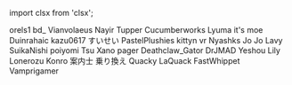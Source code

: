 ﻿import clsx from 'clsx';


<!-- Reminder that not only HTML chars have to be escaped, MDX chars also need to be (such as a space followed by an underscore). -->
<Patronelt k="10" ias="1" sp="1" >orels1</Patronelt> <Patronelt k="5" ias="1" sp="1" >bd&#0095;</Patronelt> <Patronelt k="3" ias="1" sp="1" >Vianvolaeus</Patronelt> <Patronelt k="3" ias="1" sp="1" >Nayir</Patronelt> <Patronelt k="3" ias="1" sp="1" >Tupper</Patronelt> <Patronelt k="3" ias="1" sp="1" >Cucumberworks</Patronelt> <Patronelt k="2" ias="1" sp="1" >Lyuma</Patronelt> <Patronelt k="2" ias="1" sp="1" >it&#0039;s moe</Patronelt> <Patronelt k="2" ias="1" sp="1" >Duinrahaic</Patronelt> <Patronelt k="2" ias="1" sp="1" >kazu0617</Patronelt> <Patronelt k="2" ias="1" sp="1" >すいせい</Patronelt> <Patronelt k="2" ias="1" sp="1" >PastelPlushies</Patronelt> <Patronelt k="2" ias="1" sp="1" >kittyn vr</Patronelt> <Patronelt k="2" ias="1" sp="1" >Nyashks</Patronelt> <Patronelt k="2" ias="1" sp="1" >Jo Jo</Patronelt> <Patronelt k="2" ias="1" sp="1" >Lavy</Patronelt> <Patronelt k="2" ias="1" sp="1" >SuikaNishi</Patronelt> <Patronelt k="2" ias="1" sp="1" >poiyomi</Patronelt> <Patronelt k="2" ias="1" sp="1" >Tsu</Patronelt> <Patronelt k="2" ias="1" sp="1" >Xano</Patronelt> <Patronelt k="2" ias="1" sp="1" >pager</Patronelt> <Patronelt k="2" ias="1" sp="1" >Deathclaw&#0095;Gator</Patronelt> <Patronelt k="2" ias="1" sp="1" >DrJMAD</Patronelt> <Patronelt k="2" ias="1" sp="1" >Yeshou</Patronelt> <Patronelt k="2" ias="1" sp="0" >Lily</Patronelt> <Patronelt k="2" ias="1" sp="0" >Lonerozu</Patronelt> <Patronelt k="2" ias="1" sp="0" >Konro</Patronelt> <Patronelt k="2" ias="1" sp="0" >案内士 乗り換え</Patronelt> <Patronelt k="2" ias="1" sp="0" >Quacky LaQuack</Patronelt> <Patronelt k="2" ias="1" sp="0" >FastWhippet</Patronelt> <Patronelt k="2" ias="1" sp="0" >Vamprigamer</Patronelt> 